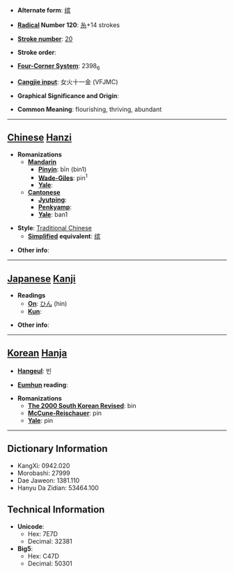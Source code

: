 * '''Alternate form''': [[缤]]

* '''[[Wiktionary:Chinese radical index| Radical]] Number 120''': [[Wiktionary:Chinese radical index 糸|糸]]+14 strokes

* '''[[Wiktionary:Chinese total strokes index|Stroke number]]''': [[Wiktionary:Chinese total strokes index 20|20]]

* '''Stroke order''': 

* '''[[Wiktionary:Chinese four corner index|Four-Corner System]]''': 2398<sub>6</sub>

* '''[[Wiktionary:Chinese Cangjie index|Cangjie input]]''': 女火十一金 (VFJMC)

* '''Graphical Significance and Origin''': 

* '''Common Meaning''': flourishing, thriving, abundant

----

== [[Chinese]] [[Hanzi]] ==

* '''Romanizations'''
** '''[[Mandarin]]'''
*** '''[[Pinyin]]''': bīn (bin1)
*** '''[[Wade-Giles]]''': pin<sup>1</sup>
*** '''[[Yale]]''': 
** '''[[Cantonese]]'''
*** '''[[Jyutping]]''':
*** '''[[Penkyamp]]''': 
*** '''[[Yale]]''': ban1

* '''Style''': [[Traditional Chinese]] 
** '''[[Simplified Chinese|Simplified]] equivalent''': [[缤]]

* '''Other info''': 

----

== [[Japanese]] [[Kanji]] ==

* '''Readings'''
** '''[[On]]''': [[ひん]] (hin)
** '''[[Kun]]''': 

* '''Other info''':  

----

== [[Korean]] [[Hanja]] ==

* '''[[Hangeul]]''': 빈

* '''[[Eumhun]] reading''': 

* '''Romanizations'''
** '''[[The 2000 South Korean Revised Romanization|The 2000 South Korean Revised]]''': bin
** '''[[McCune-Reischauer]]''': pin
** '''[[Yale]]''': pin

----

== Dictionary Information ==

* KangXi: 0942.020
* Morobashi: 27999
* Dae Jaweon: 1381.110
* Hanyu Da Zidian: 53464.100

== Technical Information ==

* '''Unicode''':
** Hex: 7E7D
** Decimal: 32381
* '''Big5''':
** Hex: C47D
** Decimal: 50301